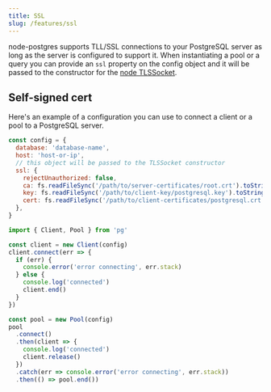 ```yaml
---
title: SSL
slug: /features/ssl
---
```


node-postgres supports TLL/SSL connections to your PostgreSQL server as long as the server is configured to support it. When instantiating a pool or a query you can provide an `ssl` property on the config object and it will be passed to the constructor for the [node TLSSocket](https://nodejs.org/api/tls.html#tls_class_tls_tlssocket).

## Self-signed cert

Here's an example of a configuration you can use to connect a client or a pool to a PostgreSQL server.

```js
const config = {
  database: 'database-name',
  host: 'host-or-ip',
  // this object will be passed to the TLSSocket constructor
  ssl: {
    rejectUnauthorized: false,
    ca: fs.readFileSync('/path/to/server-certificates/root.crt').toString(),
    key: fs.readFileSync('/path/to/client-key/postgresql.key').toString(),
    cert: fs.readFileSync('/path/to/client-certificates/postgresql.crt').toString(),
  },
}

import { Client, Pool } from 'pg'

const client = new Client(config)
client.connect(err => {
  if (err) {
    console.error('error connecting', err.stack)
  } else {
    console.log('connected')
    client.end()
  }
})

const pool = new Pool(config)
pool
  .connect()
  .then(client => {
    console.log('connected')
    client.release()
  })
  .catch(err => console.error('error connecting', err.stack))
  .then(() => pool.end())
```
